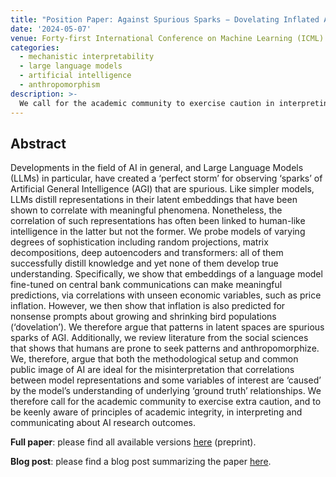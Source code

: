 ```yaml
---
title: "Position Paper: Against Spurious Sparks − Dovelating Inflated AI Claims 🕊️"
date: '2024-05-07'
venue: Forty-first International Conference on Machine Learning (ICML)
categories:
  - mechanistic interpretability
  - large language models
  - artificial intelligence
  - anthropomorphism
description: >-
  We call for the academic community to exercise caution in interpreting and communicating about AI research outcomes.
---
```


## Abstract

Developments in the field of AI in general, and Large Language Models (LLMs) in particular, have created a ‘perfect storm’ for observing ‘sparks’ of Artificial General Intelligence (AGI) that are spurious. Like simpler models, LLMs distill representations in their latent embeddings that have been shown to correlate with meaningful phenomena. Nonetheless, the correlation of such representations has often been linked to human-like intelligence in the latter but not the former. We probe models of varying degrees of sophistication including random projections, matrix decompositions, deep autoencoders and transformers: all of them successfully distill knowledge and yet none of them develop true understanding. Specifically, we show that embeddings of a language model fine-tuned on central bank communications can make meaningful predictions, via correlations with unseen economic variables, such as price inflation. However, we then show that inflation is also predicted for nonsense prompts about growing and shrinking bird populations (‘dovelation’). We therefore argue that patterns in latent spaces are spurious sparks of AGI. Additionally, we review literature from the social sciences that shows that humans are prone to seek patterns and anthropomorphize. We, therefore, argue that both the methodological setup and common public image of AI are ideal for the misinterpretation that correlations between model representations and some variables of interest are 'caused' by the model's understanding of underlying ‘ground truth’ relationships. We therefore call for the academic community to exercise extra caution, and to be keenly aware of principles of academic integrity, in interpreting and communicating about AI research outcomes.

**Full paper**: please find all available versions [here](https://arxiv.org/abs/2402.03962) (preprint).

**Blog post**: please find a blog post summarizing the paper [here](/blog/posts/spurious-sparks/index.qmd).